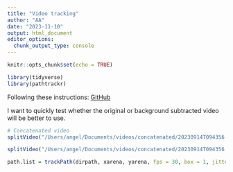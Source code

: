 ```yaml
---
title: "Video tracking"
author: "AA"
date: "2023-11-10"
output: html_document
editor_options:
  chunk_output_type: console
---
```


```r
knitr::opts_chunk$set(echo = TRUE)
```

```r
library(tidyverse)
library(pathtrackr)
```

Following these instructions: [GitHub](https://github.com/aharmer/pathtrackr/)

I want to quickly test whether the original or background subtracted video will be better to use.

```r
# Concatenated video
splitVideo("/Users/angel/Documents/videos/concatenated/20230914T094356.avi", fps = 10)
```

```r
splitVideo("/Users/angel/Documents/videos/concatenated/20230914T094356.avi", fps = 10)
```

```r
path.list = trackPath(dirpath, xarena, yarena, fps = 30, box = 1, jitter.damp = 0.9)
```

